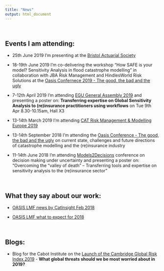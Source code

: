 ```yaml
---
title: "News"
output: html_document
---
```


<br> 

## Events I am attending:

- 25th June 2019 I'm presenting at the [Bristol Actuarial Society](http://www.bristolactuaries.org/)


- 18-19th June 2019 I'm co-delivering the workshop "How SAFE is your model? Sensitivity Analysis in flood catastrophe modelling" in collaboration with JBA Risk Management and HindlesWorld Risk Solutions at the [Oasis Confernece 2019 - The good, the bad and the ugly](https://oasislmf.org/events/oasis-conference-good-bad-and-ugly)


- 7-12th April 2019 I'm attending [EGU General Assembly 2019](https://www.egu2019.eu/) and presenting a poster on: **Transferring expertise on Global Sensitivity Analysis to (re)insurance practitioners using workflows** on Tue 9th Apr 8.30-10.15am, Hall X3

- 13-14th March 2019 I'm attending [CAT Risk Management & Modelling Europe 2019](http://catrisklondon.aventedge.com/)

- 13-14th September 2018 I'm attending the [Oasis Conference - The good, the bad and the ugly](https://oasislmf.org/events/oasis-conference-good-bad-and-ugly) on current state, challenges and future directions of catastrophe modelling and the (re)insurance industry

- 11-14th June 2018 I'm attending [Models2Decisions](http://blogs.exeter.ac.uk/models2decisions/events/m2d-2018-annual-conference/) conference on decision making under uncertainty and presenting a poster on: "Overcoming the “valley of death” – Transferring tools and expertise on sensitivity analysis to the (re)insurance sector"

<br>


## What they say about our work:

- [OASIS LMF news by CatInsight Feb 2018](https://oasislmf.org/news/february-article)

- [OASIS LMF what to expect for 2018](https://oasislmf.org/application/files/3815/1991/6580/OasisNewsletter_FEBRUARY_2018.pdf)

<br>

## Blogs:
- Blog for the Cabot Institute on the [Launch of the Cambridge Global Risk Index 2019](http://cabot-institute.blogspot.com/2019/01/what-global-threats-should-we-be-most.html) - **What global threats should we be most worried about in 2019?**


<br>
<br>

